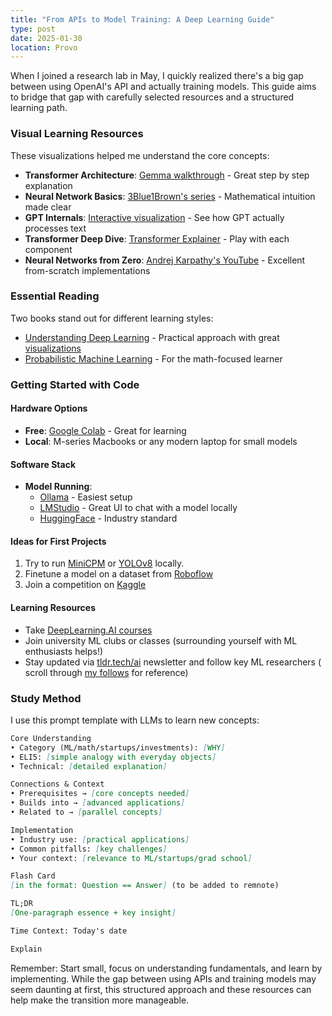 ```yaml
---
title: "From APIs to Model Training: A Deep Learning Guide"
type: post
date: 2025-01-30
location: Provo
---
```


When I joined a research lab in May, I quickly realized there's a big gap between using OpenAI's API and actually training models. This guide aims to bridge that gap with carefully selected resources and a structured learning path.

### Visual Learning Resources

These visualizations helped me understand the core concepts:

- **Transformer Architecture**: [Gemma walkthrough](https://graphcore-research.github.io/posts/gemma/) - Great step by step explanation
- **Neural Network Basics**: [3Blue1Brown's series](https://www.3blue1brown.com/topics/neural-networks) - Mathematical intuition made clear
- **GPT Internals**: [Interactive visualization](https://bbycroft.net/llm) - See how GPT actually processes text
- **Transformer Deep Dive**: [Transformer Explainer](https://poloclub.github.io/transformer-explainer/) - Play with each component
- **Neural Networks from Zero**: [Andrej Karpathy's YouTube](https://www.youtube.com/@AndrejKarpathy/playlists) - Excellent from-scratch implementations

### Essential Reading

Two books stand out for different learning styles:
- [Understanding Deep Learning](https://udlbook.github.io/udlbook/) - Practical approach with great [visualizations](https://udlbook.github.io/udlfigures/)
- [Probabilistic Machine Learning](https://github.com/probml/pml-book) - For the math-focused learner


### Getting Started with Code

#### Hardware Options
- **Free**: [Google Colab](https://colab.research.google.com/) - Great for learning
- **Local**: M-series Macbooks or any modern laptop for small models

#### Software Stack
- **Model Running**: 
  - [Ollama](https://ollama.com/) - Easiest setup
  - [LMStudio](https://lmstudio.ai/) - Great UI to chat with a model locally
  - [HuggingFace](https://huggingface.co/) - Industry standard

#### Ideas for First Projects
1. Try to run [MiniCPM](https://github.com/OpenBMB/MiniCPM-o) or [YOLOv8](https://github.com/haermosi/yolov8) locally.
2. Finetune a model on a dataset from [Roboflow](https://universe.roboflow.com/)
3. Join a competition on [Kaggle](https://www.kaggle.com/)

#### Learning Resources
- Take [DeepLearning.AI courses](https://www.deeplearning.ai/courses/)
- Join university ML clubs or classes (surrounding yourself with ML enthusiasts helps!) 
- Stay updated via [tldr.tech/ai](https://tldr.tech/ai) newsletter and follow key ML researchers ( scroll through [my follows](https://x.com/max_4c) for reference)

### Study Method

I use this prompt template with LLMs to learn new concepts:

```markdown
Core Understanding
• Category (ML/math/startups/investments): [WHY]
• ELI5: [simple analogy with everyday objects]
• Technical: [detailed explanation]

Connections & Context
• Prerequisites → [core concepts needed]
• Builds into → [advanced applications]
• Related to → [parallel concepts]

Implementation
• Industry use: [practical applications]
• Common pitfalls: [key challenges]
• Your context: [relevance to ML/startups/grad school]

Flash Card
[in the format: Question == Answer] (to be added to remnote)

TL;DR
[One-paragraph essence + key insight]

Time Context: Today's date

Explain
```

Remember: Start small, focus on understanding fundamentals, and learn by implementing. While the gap between using APIs and training models may seem daunting at first, this structured approach and these resources can help make the transition more manageable.